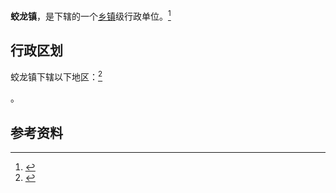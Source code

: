 {{中国乡级行政区|37/13/29/101/000}}

'''蛟龙镇'''，是{{PRC admin/fullname|37/13/29/101/000|3}}下辖的一个[[乡镇|乡镇]]级行政单位。<ref>{{PRC admin/ref sgc|{{PRC admin/parent|37/13/29/101/000}}}}</ref>

== 行政区划 ==

蛟龙镇下辖以下地区：<ref>{{PRC admin/ref sgc|37/13/29/101/000}}</ref>

{{PRC admin/children|37/13/29/101/000}}。

== 参考资料 ==

{{reflist}}

{{行政区划小作品}}
{{PRC admin/navcat|37/13/29/101/000}}